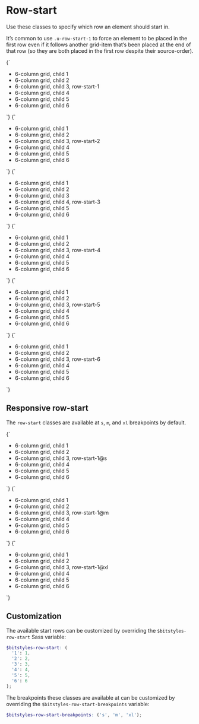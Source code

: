 
<Meta title="Utilities/row-start" />

# Row-start

Use these classes to specify which row an element should start in.

It’s common to use `.u-row-start-1` to force an element to be placed in the first row even if it follows another grid-item that’s been placed at the end of that row (so they are both placed in the first row despite their source-order).

<Canvas isColumn>
  <Story name="u-row-start-1">
    {`
      <ul class="u-grid u-gap-m u-grid-cols-6 u-padding-m u-bg--gray-10 a-list-reset">
        <li class="u-bg--background u-padding-m a-card">6-column grid, child 1</li>
        <li class="u-bg--background u-padding-m a-card">6-column grid, child 2</li>
        <li class="u-bg--brand-2 u-padding-m a-card u-row-start-1">6-column grid, child 3, row-start-1</li>
        <li class="u-bg--background u-padding-m a-card">6-column grid, child 4</li>
        <li class="u-bg--background u-padding-m a-card">6-column grid, child 5</li>
        <li class="u-bg--background u-padding-m a-card">6-column grid, child 6</li>
      </ul>
    `}
  </Story>
  <Story name="u-row-start-2">
    {`
      <ul class="u-grid u-gap-m u-grid-cols-6 u-padding-m u-bg--gray-10 a-list-reset">
        <li class="u-bg--background u-padding-m a-card">6-column grid, child 1</li>
        <li class="u-bg--background u-padding-m a-card">6-column grid, child 2</li>
        <li class="u-bg--brand-2 u-padding-m a-card u-row-start-2">6-column grid, child 3, row-start-2</li>
        <li class="u-bg--background u-padding-m a-card">6-column grid, child 4</li>
        <li class="u-bg--background u-padding-m a-card">6-column grid, child 5</li>
        <li class="u-bg--background u-padding-m a-card">6-column grid, child 6</li>
      </ul>
    `}
  </Story>
  <Story name="u-row-start-3">
    {`
      <ul class="u-grid u-gap-m u-grid-cols-6 u-padding-m u-bg--gray-10 a-list-reset">
        <li class="u-bg--background u-padding-m a-card">6-column grid, child 1</li>
        <li class="u-bg--background u-padding-m a-card">6-column grid, child 2</li>
        <li class="u-bg--background u-padding-m a-card">6-column grid, child 3</li>
        <li class="u-bg--brand-2 u-padding-m a-card u-row-start-3">6-column grid, child 4, row-start-3</li>
        <li class="u-bg--background u-padding-m a-card">6-column grid, child 5</li>
        <li class="u-bg--background u-padding-m a-card">6-column grid, child 6</li>
      </ul>
    `}
  </Story>
  <Story name="u-row-start-4">
    {`
      <ul class="u-grid u-gap-m u-grid-cols-6 u-padding-m u-bg--gray-10 a-list-reset">
        <li class="u-bg--background u-padding-m a-card">6-column grid, child 1</li>
        <li class="u-bg--background u-padding-m a-card">6-column grid, child 2</li>
        <li class="u-bg--brand-2 u-padding-m a-card u-row-start-4">6-column grid, child 3, row-start-4</li>
        <li class="u-bg--background u-padding-m a-card">6-column grid, child 4</li>
        <li class="u-bg--background u-padding-m a-card">6-column grid, child 5</li>
        <li class="u-bg--background u-padding-m a-card">6-column grid, child 6</li>
      </ul>
    `}
  </Story>
  <Story name="u-row-start-5">
    {`
      <ul class="u-grid u-gap-m u-grid-cols-6 u-padding-m u-bg--gray-10 a-list-reset">
        <li class="u-bg--background u-padding-m a-card">6-column grid, child 1</li>
        <li class="u-bg--background u-padding-m a-card">6-column grid, child 2</li>
        <li class="u-bg--brand-2 u-padding-m a-card u-row-start-5">6-column grid, child 3, row-start-5</li>
        <li class="u-bg--background u-padding-m a-card">6-column grid, child 4</li>
        <li class="u-bg--background u-padding-m a-card">6-column grid, child 5</li>
        <li class="u-bg--background u-padding-m a-card">6-column grid, child 6</li>
      </ul>
    `}
  </Story>
  <Story name="u-row-start-6">
    {`
      <ul class="u-grid u-gap-m u-grid-cols-6 u-padding-m u-bg--gray-10 a-list-reset">
        <li class="u-bg--background u-padding-m a-card">6-column grid, child 1</li>
        <li class="u-bg--background u-padding-m a-card">6-column grid, child 2</li>
        <li class="u-bg--brand-2 u-padding-m a-card u-row-start-6">6-column grid, child 3, row-start-6</li>
        <li class="u-bg--background u-padding-m a-card">6-column grid, child 4</li>
        <li class="u-bg--background u-padding-m a-card">6-column grid, child 5</li>
        <li class="u-bg--background u-padding-m a-card">6-column grid, child 6</li>
      </ul>
    `}
  </Story>
</Canvas>

## Responsive row-start

The `row-start` classes are available at `s`, `m`, and `xl` breakpoints by default.

<Canvas isColumn>
  <Story name="u-row-start-1@s">
    {`
      <ul class="u-grid u-gap-m u-grid-cols-6 u-padding-m u-bg--gray-10 a-list-reset">
        <li class="u-bg--background u-padding-m a-card">6-column grid, child 1</li>
        <li class="u-bg--background u-padding-m a-card">6-column grid, child 2</li>
        <li class="u-bg--brand-2 u-padding-m a-card u-row-start-1@s">6-column grid, child 3, row-start-1@s</li>
        <li class="u-bg--background u-padding-m a-card">6-column grid, child 4</li>
        <li class="u-bg--background u-padding-m a-card">6-column grid, child 5</li>
        <li class="u-bg--background u-padding-m a-card">6-column grid, child 6</li>
      </ul>
    `}
  </Story>
  <Story name="u-row-start-1@m">
    {`
      <ul class="u-grid u-gap-m u-grid-cols-6 u-padding-m u-bg--gray-10 a-list-reset">
        <li class="u-bg--background u-padding-m a-card">6-column grid, child 1</li>
        <li class="u-bg--background u-padding-m a-card">6-column grid, child 2</li>
        <li class="u-bg--brand-2 u-padding-m a-card u-row-start-1@m">6-column grid, child 3, row-start-1@m</li>
        <li class="u-bg--background u-padding-m a-card">6-column grid, child 4</li>
        <li class="u-bg--background u-padding-m a-card">6-column grid, child 5</li>
        <li class="u-bg--background u-padding-m a-card">6-column grid, child 6</li>
      </ul>
    `}
  </Story>
  <Story name="u-row-start-1@xl">
    {`
      <ul class="u-grid u-gap-m u-grid-cols-6 u-padding-m u-bg--gray-10 a-list-reset">
        <li class="u-bg--background u-padding-m a-card">6-column grid, child 1</li>
        <li class="u-bg--background u-padding-m a-card">6-column grid, child 2</li>
        <li class="u-bg--brand-2 u-padding-m a-card u-row-start-1@xl">6-column grid, child 3, row-start-1@xl</li>
        <li class="u-bg--background u-padding-m a-card">6-column grid, child 4</li>
        <li class="u-bg--background u-padding-m a-card">6-column grid, child 5</li>
        <li class="u-bg--background u-padding-m a-card">6-column grid, child 6</li>
      </ul>
    `}
  </Story>
</Canvas>

## Customization

The available start rows can be customized by overriding the `$bitstyles-row-start` Sass variable:

```scss
$bitstyles-row-start: (
  '1': 1,
  '2': 2,
  '3': 3,
  '4': 4,
  '5': 5,
  '6': 6
);
```

The breakpoints these classes are available at can be customized by overriding the `$bitstyles-row-start-breakpoints` variable:

```scss
$bitstyles-row-start-breakpoints: ('s', 'm', 'xl');
```

